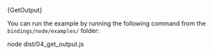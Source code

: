 
<DotEnvWarning />

<CodeBlock className="language-typescript">
  {GetOutput}
</CodeBlock>

You can run the example by running the following command from the `bindings/node/examples/` folder:

<CodeBlock className="language-bash">
    node dist/04_get_output.js
</CodeBlock>
